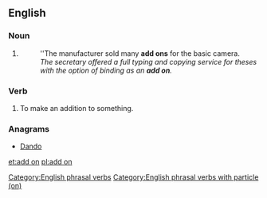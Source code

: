 ==English==

===Noun===
{{en-noun}}

# {{alternative form of|add-on}}
#: ''The manufacturer sold many '''add ons''' for the basic camera.
#: ''The secretary offered a full typing and copying service for theses with the option of binding as an '''add on'''.''

===Verb===
{{en-verb|adds on|adding on|added on}}

# {{transitive}} To make an addition to something.

[[Category:English phrasal verbs]]
[[Category:English phrasal verbs with particle (on)]]

===Anagrams===
* [[Dando#English|Dando]]

[[et:add on]]
[[pl:add on]]